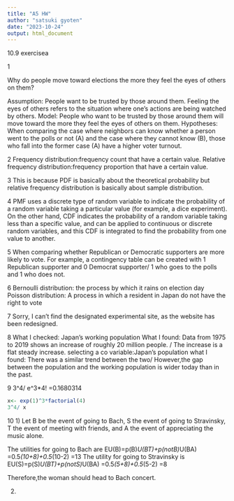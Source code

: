 ```yaml
---
title: "A5 HW"
author: "satsuki gyoten"
date: "2023-10-24"
output: html_document
---
```

10.9 exercisea

1

Why do people move toward elections the more they feel the eyes of others on them?

Assumption: People want to be trusted by those around them. Feeling the eyes of others refers to the situation where one's actions are being watched by others.
Model: People who want to be trusted by those around them will move toward the more they feel the eyes of others on them.
Hypotheses:
When comparing the case where neighbors can know whether a person went to the polls or not (A) and the case where they cannot know (B), those who fall into the former case (A) have a higher voter turnout.

2
Frequency distribution:frequency count that have a certain value.
Relative frequency distribution:frequency proportion that have a certain value.

3
This is because PDF is basically about the theoretical probability but relative frequency distribution is basically about sample distribution.

4
PMF uses a discrete type of random variable to indicate the probability of a random variable taking a particular value (for example, a dice experiment).
On the other hand, CDF indicates the probability of a random variable taking less than a specific value, and can be applied to continuous or discrete random variables, and this CDF is integrated to find the probability from one value to another.

5
When comparing whether Republican or Democratic supporters are more likely to vote. For example, a contingency table can be created with 1 Republican supporter and 0 Democrat supporter/ 1 who goes to the polls and 1 who does not.

6
Bernoulli distribution: the process by which it rains on election day
Poisson distribution: A process in which a resident in Japan do not have the right to vote

7
Sorry, I can't find the designated experimental site, as the website has been redesigned.

8
What I checked: Japan's working population
What I found: Data from 1975 to 2019 shows an increase of roughly 20 million people. / The increase is a flat steady increase.
selecting a co variable:Japan's population
what I found: There was a similar trend between the two/ However,the gap between the population and the working population is wider today than in the past.

9
3^4/ e^3*4! =0.1680314
```r
x<- exp(1)^3*factorial(4)
3^4/ x
```

10
1)
Let B be the event of going to Bach, S the event of going to Stravinsky, T the event of meeting with friends, and A the event of appreciating the music alone.

The utilities for going to Bach are
EU(B)=p(B)*U(BT)+p(notB)*U(BA)
=0.5*(10+8)+0.5*(10-2)
=13
The utility for going to Stravinsky is
EU(S)=p(S)*U(BT)+p(notS)*U(BA)
=0.5*(5+8)+0.5*(5-2)
=8

Therefore,the woman should head to Bach concert.

2)

